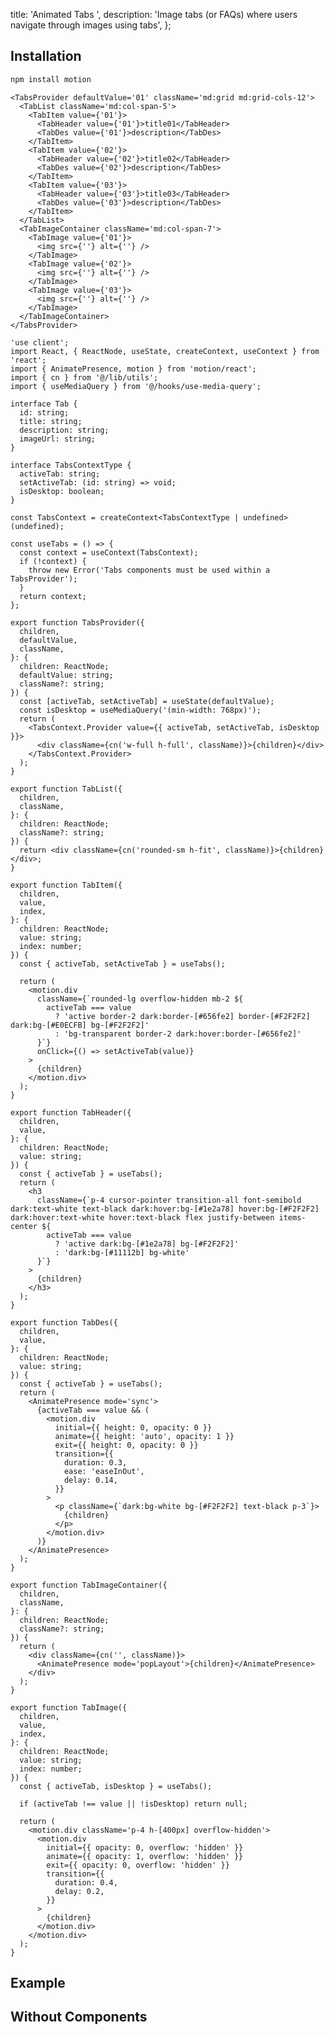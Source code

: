   title: 'Animated Tabs ',
  description:
    'Image tabs (or FAQs) where users navigate through images using tabs',
};

<ComponentCodePreview name='image-tab1' hasReTrigger isFitheight />

## Installation

```bash
npm install motion
```

```tsx base
<TabsProvider defaultValue='01' className='md:grid md:grid-cols-12'>
  <TabList className='md:col-span-5'>
    <TabItem value={'01'}>
      <TabHeader value={'01'}>title01</TabHeader>
      <TabDes value={'01'}>description</TabDes>
    </TabItem>
    <TabItem value={'02'}>
      <TabHeader value={'02'}>title02</TabHeader>
      <TabDes value={'02'}>description</TabDes>
    </TabItem>
    <TabItem value={'03'}>
      <TabHeader value={'03'}>title03</TabHeader>
      <TabDes value={'03'}>description</TabDes>
    </TabItem>
  </TabList>
  <TabImageContainer className='md:col-span-7'>
    <TabImage value={'01'}>
      <img src={''} alt={''} />
    </TabImage>
    <TabImage value={'02'}>
      <img src={''} alt={''} />
    </TabImage>
    <TabImage value={'03'}>
      <img src={''} alt={''} />
    </TabImage>
  </TabImageContainer>
</TabsProvider>
```

```tsx image-tab.tsx
'use client';
import React, { ReactNode, useState, createContext, useContext } from 'react';
import { AnimatePresence, motion } from 'motion/react';
import { cn } from '@/lib/utils';
import { useMediaQuery } from '@/hooks/use-media-query';

interface Tab {
  id: string;
  title: string;
  description: string;
  imageUrl: string;
}

interface TabsContextType {
  activeTab: string;
  setActiveTab: (id: string) => void;
  isDesktop: boolean;
}

const TabsContext = createContext<TabsContextType | undefined>(undefined);

const useTabs = () => {
  const context = useContext(TabsContext);
  if (!context) {
    throw new Error('Tabs components must be used within a TabsProvider');
  }
  return context;
};

export function TabsProvider({
  children,
  defaultValue,
  className,
}: {
  children: ReactNode;
  defaultValue: string;
  className?: string;
}) {
  const [activeTab, setActiveTab] = useState(defaultValue);
  const isDesktop = useMediaQuery('(min-width: 768px)');
  return (
    <TabsContext.Provider value={{ activeTab, setActiveTab, isDesktop }}>
      <div className={cn('w-full h-full', className)}>{children}</div>
    </TabsContext.Provider>
  );
}

export function TabList({
  children,
  className,
}: {
  children: ReactNode;
  className?: string;
}) {
  return <div className={cn('rounded-sm h-fit', className)}>{children}</div>;
}

export function TabItem({
  children,
  value,
  index,
}: {
  children: ReactNode;
  value: string;
  index: number;
}) {
  const { activeTab, setActiveTab } = useTabs();

  return (
    <motion.div
      className={`rounded-lg overflow-hidden mb-2 ${
        activeTab === value
          ? 'active border-2 dark:border-[#656fe2] border-[#F2F2F2] dark:bg-[#E0ECFB] bg-[#F2F2F2]'
          : 'bg-transparent border-2 dark:hover:border-[#656fe2]'
      }`}
      onClick={() => setActiveTab(value)}
    >
      {children}
    </motion.div>
  );
}

export function TabHeader({
  children,
  value,
}: {
  children: ReactNode;
  value: string;
}) {
  const { activeTab } = useTabs();
  return (
    <h3
      className={`p-4 cursor-pointer transition-all font-semibold dark:text-white text-black dark:hover:bg-[#1e2a78] hover:bg-[#F2F2F2] dark:hover:text-white hover:text-black flex justify-between items-center ${
        activeTab === value
          ? 'active dark:bg-[#1e2a78] bg-[#F2F2F2]'
          : 'dark:bg-[#11112b] bg-white'
      }`}
    >
      {children}
    </h3>
  );
}

export function TabDes({
  children,
  value,
}: {
  children: ReactNode;
  value: string;
}) {
  const { activeTab } = useTabs();
  return (
    <AnimatePresence mode='sync'>
      {activeTab === value && (
        <motion.div
          initial={{ height: 0, opacity: 0 }}
          animate={{ height: 'auto', opacity: 1 }}
          exit={{ height: 0, opacity: 0 }}
          transition={{
            duration: 0.3,
            ease: 'easeInOut',
            delay: 0.14,
          }}
        >
          <p className={`dark:bg-white bg-[#F2F2F2] text-black p-3`}>
            {children}
          </p>
        </motion.div>
      )}
    </AnimatePresence>
  );
}

export function TabImageContainer({
  children,
  className,
}: {
  children: ReactNode;
  className?: string;
}) {
  return (
    <div className={cn('', className)}>
      <AnimatePresence mode='popLayout'>{children}</AnimatePresence>
    </div>
  );
}

export function TabImage({
  children,
  value,
  index,
}: {
  children: ReactNode;
  value: string;
  index: number;
}) {
  const { activeTab, isDesktop } = useTabs();

  if (activeTab !== value || !isDesktop) return null;

  return (
    <motion.div className='p-4 h-[400px] overflow-hidden'>
      <motion.div
        initial={{ opacity: 0, overflow: 'hidden' }}
        animate={{ opacity: 1, overflow: 'hidden' }}
        exit={{ opacity: 0, overflow: 'hidden' }}
        transition={{
          duration: 0.4,
          delay: 0.2,
        }}
      >
        {children}
      </motion.div>
    </motion.div>
  );
}
```

## Example

<ComponentCodePreview name='image-tab2' hasReTrigger isFitheight />

## Without Components

<ComponentCodePreview name='image-tab3' hasReTrigger isFitheight />
